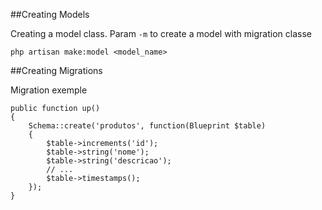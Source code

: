 ##Creating Models

Creating a model class. Param `-m` to create a model with migration classe

```
php artisan make:model <model_name>
```


##Creating Migrations 

Migration exemple

```
public function up()
{
    Schema::create('produtos', function(Blueprint $table)
    {
        $table->increments('id');
        $table->string('nome');
        $table->string('descricao');
        // ...
        $table->timestamps();
    });
}
```
